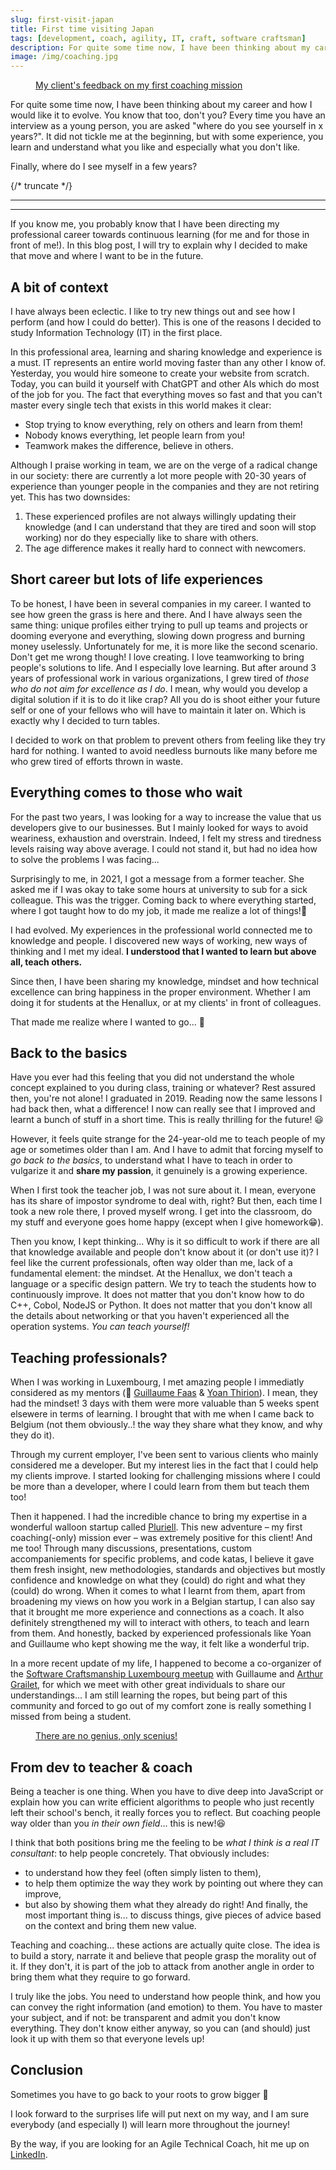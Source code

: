 ```yaml
---
slug: first-visit-japan
title: First time visiting Japan
tags: [development, coach, agility, IT, craft, software craftsman]
description: For quite some time now, I have been thinking about my career and how I would like it to evolve. You know that too, don't you? Every time you have an interview as a young person, you are asked "where do you see yourself in x years?". It did not tickle me at the beginning, but with some experience...
image: /img/coaching.jpg
---
```



<a href='/blog/first-visit-japan'>
    <Figure
        data={{
            src: '/img/coaching.jpg',
            alt: 'Example Mapping used to get feedback on my coaching session',
            type: 'image'
        }}
    >
        My client's feedback on my first coaching mission
    </Figure>
</a>

For quite some time now, I have been thinking about my career and how I would like it to evolve.
You know that too, don't you? Every time you have an interview as a young person, you are asked "where do you see yourself in x years?".
It did not tickle me at the beginning, but with some experience, you learn and understand what you like and especially what you don't like.

Finally, where do I see myself in a few years?

{/* truncate */}

<SEO
    uri='blog/first-visit-japan'
    image='img/coaching.jpg'
    type='article'
/>

---

<Reminder />

---

If you know me, you probably know that I have been directing my professional career towards continuous learning (for me and for those in front of me!).
In this blog post, I will try to explain why I decided to make that move and where I want to be in the future.

## A bit of context

I have always been eclectic. I like to try new things out and see how I perform (and how I could do better).
This is one of the reasons I decided to study Information Technology (IT) in the first place.

In this professional area, learning and sharing knowledge and experience is a must.
IT represents an entire world moving faster than any other I know of.
Yesterday, you would hire someone to create your website from scratch.
Today, you can build it yourself with ChatGPT and other AIs which do most of the job for you.
The fact that everything moves so fast and that you can't master every single tech that exists in this world makes it clear:
- Stop trying to know everything, rely on others and learn from them!
- Nobody knows everything, let people learn from you!
- Teamwork makes the difference, believe in others.

Although I praise working in team, we are on the verge of a radical change in our society: there are currently a lot more people
with 20-30 years of experience than younger people in the companies and they are not retiring yet.
This has two downsides:
1. These experienced profiles are not always willingly updating their knowledge (and I can understand that they are tired and soon will stop working)
nor do they especially like to share with others.
2. The age difference makes it really hard to connect with newcomers.

## Short career but lots of life experiences

To be honest, I have been in several companies in my career. I wanted to see how green the grass is here and there.
And I have always seen the same thing: unique profiles either trying to pull up teams and projects
or dooming everyone and everything, slowing down progress and burning money uselessly. Unfortunately for me, it is more like the second scenario.
Don't get me wrong though! I love creating. I love teamworking to bring people's solutions to life. And I especially love learning.
But after around 3 years of professional work in various organizations, I grew tired of _those who do not aim for excellence as I do_.
I mean, why would you develop a digital solution if it is to do it like crap? All you do is shoot either your future self
or one of your fellows who will have to maintain it later on. Which is exactly why I decided to turn tables.

I decided to work on that problem to prevent others from feeling like they try hard for nothing.
I wanted to avoid needless burnouts like many before me who grew tired of efforts thrown in waste.

## Everything comes to those who wait

For the past two years, I was looking for a way to increase the value that us developers give to our businesses. But I mainly looked
for ways to avoid weariness, exhaustion and overstrain.
Indeed, I felt my stress and tiredness levels raising way above average. I could not stand it, but had no idea how to solve the problems
I was facing...

Surprisingly to me, in 2021, I got a message from a former teacher.
She asked me if I was okay to take some hours at university to sub for a sick colleague.
This was the trigger. Coming back to where everything started, where I got taught how to do my job, it made me realize a lot of things!🤩

I had evolved. My experiences in the professional world connected me to knowledge and people. I discovered new ways of working, new ways of
thinking and I met my ideal. **I understood that I wanted to learn but above all, teach others.**

Since then, I have been sharing my knowledge, mindset and how technical excellence can bring happiness in the proper environment.
Whether I am doing it for students at the Henallux, or at my clients' in front of colleagues.

That made me realize where I wanted to go... 🚀

## Back to the basics

Have you ever had this feeling that you did not understand the whole concept explained to you during class, training or whatever?
Rest assured then, you're not alone! I graduated in 2019. Reading now the same lessons I had back then, what a difference!
I now can really see that I improved and learnt a bunch of stuff in a short time.
This is really thrilling for the future! 😃

However, it feels quite strange for the 24-year-old me to teach people of my age or sometimes older than I am.
And I have to admit that forcing myself to _go back to the basics_, to understand what I have to teach in order to vulgarize it
and **share my passion**, it genuinely is a growing experience.

When I first took the teacher job, I was not sure about it. I mean, everyone has its share of impostor syndrome to deal with, right?
But then, each time I took a new role there, I proved myself wrong. I get into the classroom, do my stuff and everyone goes home happy (except when I give homework😁).

Then you know, I kept thinking... Why is it so difficult to work if there are all that knowledge available and people don't know about it (or don't use it)?
I feel like the current professionals, often way older than me, lack of a fundamental element: the mindset.
At the Henallux, we don't teach a language or a specific design pattern. We try to teach the students how to continuously improve. It does not
matter that you don't know how to do C++, Cobol, NodeJS or Python. It does not matter that you don't know all the details about networking
or that you haven't experienced all the operation systems. _You can teach yourself!_

## Teaching professionals?

When I was working in Luxembourg, I met amazing people I immediatly considered as my mentors (👋 [Guillaume Faas](https://www.linkedin.com/in/guillaumefaas/) & [Yoan Thirion](https://www.linkedin.com/in/yoanthirion/)).
I mean, they had the mindset! 3 days with them were more valuable than 5 weeks spent elsewere in terms of learning.
I brought that with me when I came back to Belgium (not them obviously..! the way they share what they know, and why they do it).

Through my current employer, I've been sent to various clients who mainly considered me a developer.
But my interest lies in the fact that I could help my clients improve.
I started looking for challenging missions where I could be more than a developer, where I could learn from them but teach them too!

Then it happened. I had the incredible chance to bring my expertise in a wonderful walloon startup called [Pluriell](https://pluriell.app/).
This new adventure – my first coaching(-only) mission ever – was extremely positive for this client! And me too!
Through many discussions, presentations, custom accompaniements for specific problems, and code katas, I believe it gave them fresh insight,
new methodologies, standards and objectives but mostly confidence and knowledge on what they (could) do right and what they (could) do wrong.
When it comes to what I learnt from them, apart from broadening my views on how you work in a Belgian startup, I can also say that it brought
me more experience and connections as a coach. It also definitely strengthened my will to interact with others, to teach and learn from them.
And honestly, backed by experienced professionals like Yoan and Guillaume who kept showing me the way, it felt like a wonderful trip.

In a more recent update of my life, I happened to become a co-organizer of the [Software Craftsmanship Luxembourg meetup](https://www.meetup.com/software-craft-luxembourg/)
with Guillaume and [Arthur Grailet](https://www.linkedin.com/in/arthur-grailet-a647a1189/), for which we meet with other great individuals to share our understandings...
I am still learning the ropes, but being part of this community and forced to go out of my comfort zone is really something I missed from being a student.

<a href='https://sathishkannan162.github.io/the-one-genius-lone-genius-myth/'>
    <Figure
        data={{
            src: '/img/no-genius-only-scenius.jpeg',
            alt: 'No genius, only scenius',
            type: 'image'
        }}
    >
        There are no genius, only scenius!
    </Figure>
</a>

## From dev to teacher & coach

Being a teacher is one thing. When you have to dive deep into JavaScript or explain how you can write efficient algorithms to people
who just recently left their school's bench, it really forces you to reflect.
But coaching people way older than you _in their own field_... this is new!😆

I think that both positions bring me the feeling to be _what I think is a real IT consultant_: to help people concretely.
That obviously includes:
- to understand how they feel (often simply listen to them),
- to help them optimize the way they work by pointing out where they can improve,
- but also by showing them what they already do right!
And finally, the most important thing is... to discuss things, give pieces of advice based on the context and bring them new value.

Teaching and coaching... these actions are actually quite close.
The idea is to build a story, narrate it and believe that people grasp the morality out of it.
If they don't, it is part of the job to attack from another angle in order to bring them what they require to go forward.

I truly like the jobs. You need to understand how people think, and how you can convey the right information (and emotion) to them.
You have to master your subject, and if not: be transparent and admit you don't know everything.
They don't know either anyway, so you can (and should) just look it up with them so that everyone levels up!

## Conclusion

Sometimes you have to go back to your roots to grow bigger 🌳

I look forward to the surprises life will put next on my way, and I am sure everybody (and especially I)
will learn more throughout the journey!

By the way, if you are looking for an Agile Technical Coach, hit me up on [LinkedIn](https://linkedin.com/in/tinael-devresse).

<Newsletter url={websiteConfig.MAILCHIMP_URL} />
